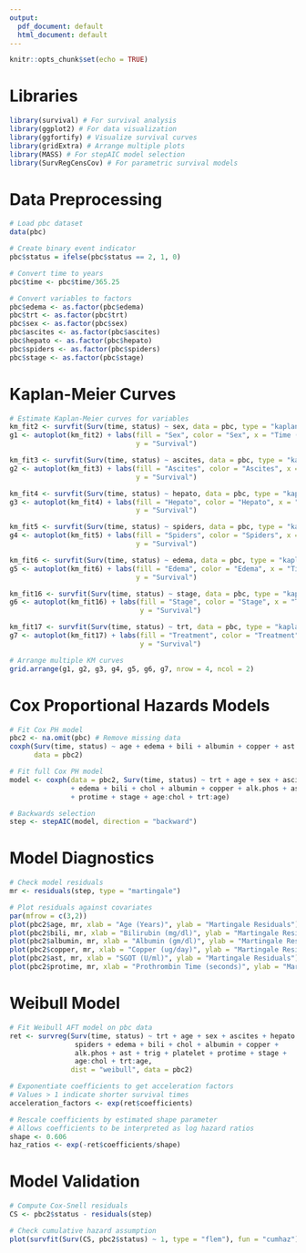 ---
output:
  pdf_document: default
  html_document: default
---

```{r setup, include=FALSE}
knitr::opts_chunk$set(echo = TRUE)
```

# Libraries
```{r}
library(survival) # For survival analysis
library(ggplot2) # For data visualization
library(ggfortify) # Visualize survival curves
library(gridExtra) # Arrange multiple plots
library(MASS) # For stepAIC model selection
library(SurvRegCensCov) # For parametric survival models
```

# Data Preprocessing
```{r}
# Load pbc dataset
data(pbc) 

# Create binary event indicator
pbc$status = ifelse(pbc$status == 2, 1, 0) 

# Convert time to years  
pbc$time <- pbc$time/365.25

# Convert variables to factors
pbc$edema <- as.factor(pbc$edema)
pbc$trt <- as.factor(pbc$trt)
pbc$sex <- as.factor(pbc$sex)
pbc$ascites <- as.factor(pbc$ascites)
pbc$hepato <- as.factor(pbc$hepato)
pbc$spiders <- as.factor(pbc$spiders)
pbc$stage <- as.factor(pbc$stage)
```

# Kaplan-Meier Curves
```{r}
# Estimate Kaplan-Meier curves for variables
km_fit2 <- survfit(Surv(time, status) ~ sex, data = pbc, type = "kaplan-meier")
g1 <- autoplot(km_fit2) + labs(fill = "Sex", color = "Sex", x = "Time (Years)", 
                               y = "Survival")

km_fit3 <- survfit(Surv(time, status) ~ ascites, data = pbc, type = "kaplan-meier")
g2 <- autoplot(km_fit3) + labs(fill = "Ascites", color = "Ascites", x = "Time (Years)", 
                               y = "Survival")

km_fit4 <- survfit(Surv(time, status) ~ hepato, data = pbc, type = "kaplan-meier")
g3 <- autoplot(km_fit4) + labs(fill = "Hepato", color = "Hepato", x = "Time (Years)", 
                               y = "Survival")

km_fit5 <- survfit(Surv(time, status) ~ spiders, data = pbc, type = "kaplan-meier")
g4 <- autoplot(km_fit5) + labs(fill = "Spiders", color = "Spiders", x = "Time (Years)", 
                               y = "Survival") 

km_fit6 <- survfit(Surv(time, status) ~ edema, data = pbc, type = "kaplan-meier")
g5 <- autoplot(km_fit6) + labs(fill = "Edema", color = "Edema", x = "Time (Years)", 
                               y = "Survival")

km_fit16 <- survfit(Surv(time, status) ~ stage, data = pbc, type = "kaplan-meier")  
g6 <- autoplot(km_fit16) + labs(fill = "Stage", color = "Stage", x = "Time (Years)", 
                                y = "Survival")

km_fit17 <- survfit(Surv(time, status) ~ trt, data = pbc, type = "kaplan-meier")
g7 <- autoplot(km_fit17) + labs(fill = "Treatment", color = "Treatment", x = "Time (Years)", 
                                y = "Survival")

# Arrange multiple KM curves
grid.arrange(g1, g2, g3, g4, g5, g6, g7, nrow = 4, ncol = 2)
```

# Cox Proportional Hazards Models
```{r}
# Fit Cox PH model
pbc2 <- na.omit(pbc) # Remove missing data
coxph(Surv(time, status) ~ age + edema + bili + albumin + copper + ast + protime + stage, 
      data = pbc2)

# Fit full Cox PH model
model <- coxph(data = pbc2, Surv(time, status) ~ trt + age + sex + ascites + hepato + spiders 
               + edema + bili + chol + albumin + copper + alk.phos + ast + trig + platelet 
               + protime + stage + age:chol + trt:age)

# Backwards selection
step <- stepAIC(model, direction = "backward")
```

# Model Diagnostics
```{r}
# Check model residuals
mr <- residuals(step, type = "martingale")  

# Plot residuals against covariates  
par(mfrow = c(3,2)) 
plot(pbc2$age, mr, xlab = "Age (Years)", ylab = "Martingale Residuals")
plot(pbc2$bili, mr, xlab = "Bilirubin (mg/dl)", ylab = "Martingale Residuals")
plot(pbc2$albumin, mr, xlab = "Albumin (gm/dl)", ylab = "Martingale Residuals") 
plot(pbc2$copper, mr, xlab = "Copper (ug/day)", ylab = "Martingale Residuals")
plot(pbc2$ast, mr, xlab = "SGOT (U/ml)", ylab = "Martingale Residuals")
plot(pbc2$protime, mr, xlab = "Prothrombin Time (seconds)", ylab = "Martingale Residuals")
```

# Weibull Model
```{r}
# Fit Weibull AFT model on pbc data
ret <- survreg(Surv(time, status) ~ trt + age + sex + ascites + hepato + 
                spiders + edema + bili + chol + albumin + copper + 
                alk.phos + ast + trig + platelet + protime + stage + 
                age:chol + trt:age,  
               dist = "weibull", data = pbc2)

# Exponentiate coefficients to get acceleration factors  
# Values > 1 indicate shorter survival times
acceleration_factors <- exp(ret$coefficients) 

# Rescale coefficients by estimated shape parameter
# Allows coefficients to be interpreted as log hazard ratios 
shape <- 0.606
haz_ratios <- exp(-ret$coefficients/shape)
```

# Model Validation
```{r}
# Compute Cox-Snell residuals
CS <- pbc2$status - residuals(step)  

# Check cumulative hazard assumption
plot(survfit(Surv(CS, pbc2$status) ~ 1, type = "flem"), fun = "cumhaz")
```